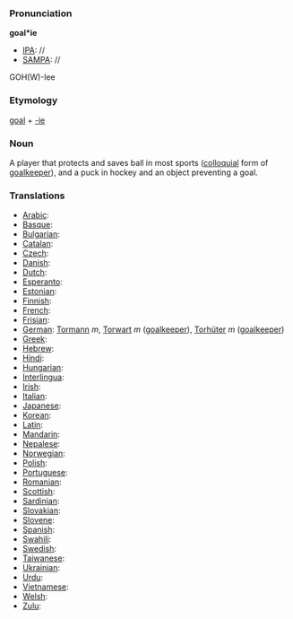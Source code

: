 ===Pronunciation===

'''goal*ie'''
*[[IPA]]: //
*[[SAMPA]]: //
GOH(W)-lee
===Etymology===

[[goal]] + [[-ie]]
=== Noun ===

A player that protects and saves ball in most sports ([[colloquial]] form of [[goalkeeper]]), and a puck in hockey and an object preventing a goal.
===Translations===

*[[Arabic]]:
*[[Basque]]:
*[[Bulgarian]]:
*[[Catalan]]:
*[[Czech]]:
*[[Danish]]:
*[[Dutch]]:
*[[Esperanto]]:
*[[Estonian]]:
*[[Finnish]]:
*[[French]]:
*[[Frisian]]:
*[[German]]: [[Tormann]] ''m'', [[Torwart]] ''m'' ([[goalkeeper]]), [[Torhüter]] ''m'' ([[goalkeeper]])
*[[Greek]]:
*[[Hebrew]]:
*[[Hindi]]:
*[[Hungarian]]:
*[[Interlingua]]:
*[[Irish]]:
*[[Italian]]:
*[[Japanese]]:
*[[Korean]]:
*[[Latin]]:
*[[Mandarin]]:
*[[Nepalese]]:
*[[Norwegian]]:
*[[Polish]]:
*[[Portuguese]]:
*[[Romanian]]:
*[[Scottish]]:
*[[Sardinian]]:
*[[Slovakian]]:
*[[Slovene]]:
*[[Spanish]]:
*[[Swahili]]:
*[[Swedish]]:
*[[Taiwanese]]:
*[[Ukrainian]]:
*[[Urdu]]:
*[[Vietnamese]]:
*[[Welsh]]:
*[[Zulu]]: